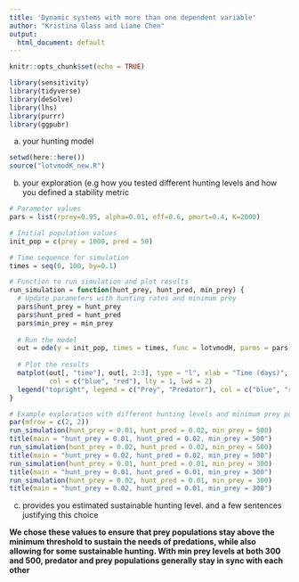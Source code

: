 ```yaml
---
title: 'Dynamic systems with more than one dependent variable'
author: "Kristina Glass and Liane Chen"
output:
  html_document: default
---
```

```r
knitr::opts_chunk$set(echo = TRUE)

library(sensitivity)
library(tidyverse)
library(deSolve)
library(lhs)
library(purrr)
library(ggpubr)
```

a) your hunting model
```r
setwd(here::here()) 
source("lotvmodK_new.R")
```

b) your exploration (e.g how you tested different hunting levels and how you defined a stability metric

```r
# Parameter values
pars = list(rprey=0.95, alpha=0.01, eff=0.6, pmort=0.4, K=2000)

# Initial population values
init_pop = c(prey = 1000, pred = 50)

# Time sequence for simulation
times = seq(0, 100, by=0.1)

# Function to run simulation and plot results
run_simulation = function(hunt_prey, hunt_pred, min_prey) {
  # Update parameters with hunting rates and minimum prey
  pars$hunt_prey = hunt_prey
  pars$hunt_pred = hunt_pred
  pars$min_prey = min_prey
  
  # Run the model
  out = ode(y = init_pop, times = times, func = lotvmodH, parms = pars)
  
  # Plot the results
  matplot(out[, "time"], out[, 2:3], type = "l", xlab = "Time (days)", ylab = "Population",
          col = c("blue", "red"), lty = 1, lwd = 2)
  legend("topright", legend = c("Prey", "Predator"), col = c("blue", "red"), lty = 1, lwd = 2)
}

# Example exploration with different hunting levels and minimum prey populations
par(mfrow = c(2, 2))
run_simulation(hunt_prey = 0.01, hunt_pred = 0.02, min_prey = 500)
title(main = "hunt_prey = 0.01, hunt_pred = 0.02, min_prey = 500")
run_simulation(hunt_prey = 0.02, hunt_pred = 0.02, min_prey = 500)
title(main = "hunt_prey = 0.02, hunt_pred = 0.02, min_prey = 500")
run_simulation(hunt_prey = 0.01, hunt_pred = 0.01, min_prey = 300)
title(main = "hunt_prey = 0.01, hunt_pred = 0.01, min_prey = 300")
run_simulation(hunt_prey = 0.02, hunt_pred = 0.01, min_prey = 300)
title(main = "hunt_prey = 0.02, hunt_pred = 0.01, min_prey = 300")
```


c) provides you estimated sustainable hunting level. and a few sentences justifying this choice 

**We chose these values to ensure that prey populations stay above the minimum threshold to sustain the needs of predations, while also allowing for some sustainable hunting. With min prey levels at both 300 and 500, predator and prey populations generally stay in sync with each other**